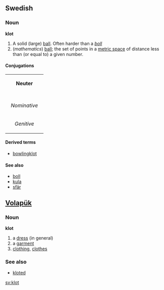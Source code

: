 ==Swedish==
===Noun===
'''klot'''

#A solid (large) [[ball]]. Often harder than a ''[[boll#Swedish|boll]]''
#(''mathematics'') [[ball]]; the set of points in a [[metric space]] of distance less than (or equal to) a given number.

====Conjugations====
{| border=1 cellspacing=0 
| bgcolor=#FFFFF0 colspan=5 align=center | '''Neuter''' 
|- 
|- bgcolor=#FFFFF0 align=center 
! rowspan=2 | 
| colspan=2 width=105 | ''Singular'' 
| colspan=2 | ''Plural'' 
|- bgcolor=#FFFFF0 align=center 
| width=105 | ''Indefinite'' 
| width=105 | ''Definite'' 
| width=105 | ''Indefinite'' 
|  width=105 | ''Definite'' 
|- align=center 
| width=105 bgcolor=#FFFFF0 | ''Nominative'' 
| [[klot]] 
| [[klotet]] 
| [[klot]] 
| [[kloten]] 
|- align=center 
| width=105 bgcolor=#FFFFF0 | ''Genitive'' 
| [[klots]] 
| [[klotets]] 
| [[klots]] 
| [[klotens]]
|} 

====Derived terms====
*[[bowlingklot]]

====See also====
*[[boll]]
*[[kula]]
*[[sfär]]

== [[Volapük]] == 
=== Noun === 
'''klot'''
# a [[dress]] (in general) 
# a [[garment]] 
# [[clothing]], [[clothes]]

=== See also ===
*[[kloted]]


[[sv:klot]]